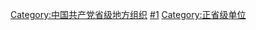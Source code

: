 [[Category:中国共产党省级地方组织|Category:中国共产党省级地方组织]]
[[Category:中共各级地方党委|#1]]
[[Category:正省级单位|Category:正省级单位]]